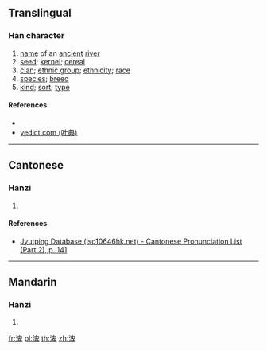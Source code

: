{{character info/new}}
==Translingual==

===Han character===
{{Han char|rn=85|rad=水|as=08|sn=11|four=|canj=EHWJ|ids=⿰氵卑}}

# [[name]] of an [[ancient]] [[river]]
# [[seed]]; [[kernel]]; [[cereal]]
# [[clan]]; [[ethnic group]]; [[ethnicity]]; [[race]]
# [[species]]; [[breed]]
# [[kind]]; [[sort]]; [[type]]

====References====
* {{Han ref|kx=0633.371|hdz=31652.061|uh=6E12|ud=28178}}
* [http://yedict.com/htm/6E/6E12.htm yedict.com (叶典)]

----

==Cantonese==

===Hanzi===
{{yue-hanzi|jyut=[[bei1]]|y=bei1}}

# {{defn|lang=yue|sort=水08}}

====References====
*[http://www.iso10646hk.net/jp/document/download.jsp Jyutping Database (iso10646hk.net) - Cantonese Pronunciation List (Part 2), p. 141]

----

==Mandarin==

===Hanzi===
{{cmn-hanzi|pin=[[pài]] ([[pai4]])|wg=p'ai<sup>4</sup>}}

# {{defn|lang=cmn|sort=水08}}

[[fr:渒]]
[[pl:渒]]
[[th:渒]]
[[zh:渒]]